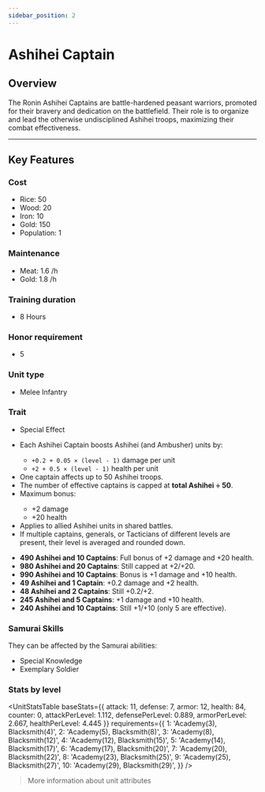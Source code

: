 ```yaml
---
sidebar_position: 2
---
```



# Ashihei Captain

## Overview

The Ronin Ashihei Captains are battle-hardened peasant warriors, promoted for their bravery and dedication on the battlefield.
Their role is to organize and lead the otherwise undisciplined Ashihei troops, maximizing their combat effectiveness.

---

## Key Features

### Cost
- Rice: 50  
- Wood: 20  
- Iron: 10  
- Gold: 150  
- Population: 1

### Maintenance
- Meat: 1.6 /h  
- Gold: 1.8 /h

### Training duration
- 8 Hours

### Honor requirement
- 5

### Unit type
- <Link to="../../index.md#melee-infantry">Melee Infantry</Link>

### Trait
- Special Effect

<Admonition type="tip" title="Special Effect – Ashihei Commanders">
  <ul>
    <li>Each Ashihei Captain boosts Ashihei (and Ambusher) units by:</li>
      <ul>
        <li><code>+0.2 + 0.05 × (level - 1)</code> damage per unit</li>
        <li><code>+2 + 0.5 × (level - 1)</code> health per unit</li>
      </ul>
    <li>One captain affects up to 50 Ashihei troops.</li>
    <li>The number of effective captains is capped at <strong>total Ashihei ÷ 50</strong>.</li>
    <li>Maximum bonus:</li>
      <ul>
        <li>+2 damage</li>
        <li>+20 health</li>
      </ul>
    <li>Applies to allied Ashihei units in shared battles.</li>
    <li>If multiple captains, generals, or Tacticians of different levels are present, their level is averaged and rounded down.</li>
  </ul>
</Admonition>

<Admonition type="info" title="Examples">
  <ul>
    <li><strong>490 Ashihei and 10 Captains</strong>: Full bonus of +2 damage and +20 health.</li>
    <li><strong>980 Ashihei and 20 Captains</strong>: Still capped at +2/+20.</li>
    <li><strong>990 Ashihei and 10 Captains</strong>: Bonus is +1 damage and +10 health.</li>
    <li><strong>49 Ashihei and 1 Captain</strong>: +0.2 damage and +2 health.</li>
    <li><strong>48 Ashihei and 2 Captains</strong>: Still +0.2/+2.</li>
    <li><strong>245 Ashihei and 5 Captains</strong>: +1 damage and +10 health.</li>
    <li><strong>240 Ashihei and 10 Captains</strong>: Still +1/+10 (only 5 are effective).</li>
  </ul>
</Admonition>

### Samurai Skills  
They can be affected by the Samurai abilities:  
- <Link to="../../../samurais/knowledge-skills#special-knowledge">Special Knowledge</Link>  
- <Link to="../../../samurais/charisma-skills#exemplary-soldier">Exemplary Soldier</Link>

### Stats by level

<UnitStatsTable
  baseStats={{
    attack: 11,
    defense: 7,
    armor: 12,
    health: 84,
    counter: 0,
    attackPerLevel: 1.112,
    defensePerLevel: 0.889,
    armorPerLevel: 2.667,
    healthPerLevel: 4.445
  }}
  requirements={{
    1: 'Academy(3), Blacksmith(4)',
    2: 'Academy(5), Blacksmith(8)',
    3: 'Academy(8), Blacksmith(12)',
    4: 'Academy(12), Blacksmith(15)',
    5: 'Academy(14), Blacksmith(17)',
    6: 'Academy(17), Blacksmith(20)',
    7: 'Academy(20), Blacksmith(22)',
    8: 'Academy(23), Blacksmith(25)',
    9: 'Academy(25), Blacksmith(27)',
    10: 'Academy(29), Blacksmith(29)',
  }}
/>

> <Link to="../../index.md#attributes">More information about unit attributes</Link>
